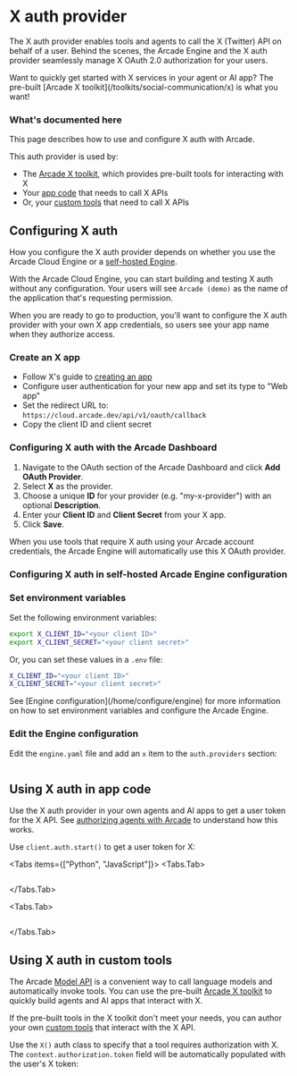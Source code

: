 
# X auth provider

The X auth provider enables tools and agents to call the X (Twitter) API on behalf of a user. Behind the scenes, the Arcade Engine and the X auth provider seamlessly manage X OAuth 2.0 authorization for your users.

<Tip>
  Want to quickly get started with X services in your agent or AI app? The
  pre-built [Arcade X toolkit](/toolkits/social-communication/x) is what you
  want!
</Tip>

### What's documented here

This page describes how to use and configure X auth with Arcade.

This auth provider is used by:

- The [Arcade X toolkit](/toolkits/social-communication/x), which provides pre-built tools for interacting with X
- Your [app code](#using-x-auth-in-app-code) that needs to call X APIs
- Or, your [custom tools](#using-x-auth-in-custom-tools) that need to call X APIs

## Configuring X auth

How you configure the X auth provider depends on whether you use the Arcade Cloud Engine or a [self-hosted Engine](/home/install/overview).

With the Arcade Cloud Engine, you can start building and testing X auth without any configuration. Your users will see `Arcade (demo)` as the name of the application that's requesting permission.

When you are ready to go to production, you'll want to configure the X auth provider with your own X app credentials, so users see your app name when they authorize access.

### Create an X app

- Follow X's guide to [creating an app](https://developer.x.com/en/docs/x-api/getting-started/getting-access-to-the-x-api)
- Configure user authentication for your new app and set its type to "Web app"
- Set the redirect URL to: `https://cloud.arcade.dev/api/v1/oauth/callback`
- Copy the client ID and client secret

### Configuring X auth with the Arcade Dashboard

1. Navigate to the OAuth section of the Arcade Dashboard and click **Add OAuth Provider**.
2. Select **X** as the provider.
3. Choose a unique **ID** for your provider (e.g. "my-x-provider") with an optional **Description**.
4. Enter your **Client ID** and **Client Secret** from your X app.
5. Click **Save**.

When you use tools that require X auth using your Arcade account credentials, the Arcade Engine will automatically use this X OAuth provider.

### Configuring X auth in self-hosted Arcade Engine configuration

<Steps>

### Set environment variables

Set the following environment variables:

```bash
export X_CLIENT_ID="<your client ID>"
export X_CLIENT_SECRET="<your client secret>"
```

Or, you can set these values in a `.env` file:

```bash
X_CLIENT_ID="<your client ID>"
X_CLIENT_SECRET="<your client secret>"
```

<Tip>
  See [Engine configuration](/home/configure/engine) for more information on how
  to set environment variables and configure the Arcade Engine.
</Tip>

### Edit the Engine configuration

Edit the `engine.yaml` file and add an `x` item to the `auth.providers` section:

```yaml file=<rootDir>/examples/code/integrations/x/config_provider.engine.yaml {3-9}

```

</Steps>

## Using X auth in app code

Use the X auth provider in your own agents and AI apps to get a user token for the X API. See [authorizing agents with Arcade](/home/auth/how-arcade-helps) to understand how this works.

Use `client.auth.start()` to get a user token for X:

<Tabs items={["Python", "JavaScript"]}>
<Tabs.Tab>

```python file=<rootDir>/examples/code/integrations/x/custom_auth.py {8-12}

```

</Tabs.Tab>

<Tabs.Tab>

```javascript file=<rootDir>/examples/code/integrations/x/custom_auth.js {8-12}

```

</Tabs.Tab>

</Tabs>

## Using X auth in custom tools

The Arcade [Model API](/home/use-tools/call-tools-with-models) is a convenient way to call language models and automatically invoke tools. You can use the pre-built [Arcade X toolkit](/toolkits/social-communication/x) to quickly build agents and AI apps that interact with X.

If the pre-built tools in the X toolkit don't meet your needs, you can author your own [custom tools](/home/build-tools/create-a-toolkit) that interact with the X API.

Use the `X()` auth class to specify that a tool requires authorization with X. The `context.authorization.token` field will be automatically populated with the user's X token:

```python file=<rootDir>/examples/code/integrations/x/custom_tool.py {5-6,9-13,21}

```
